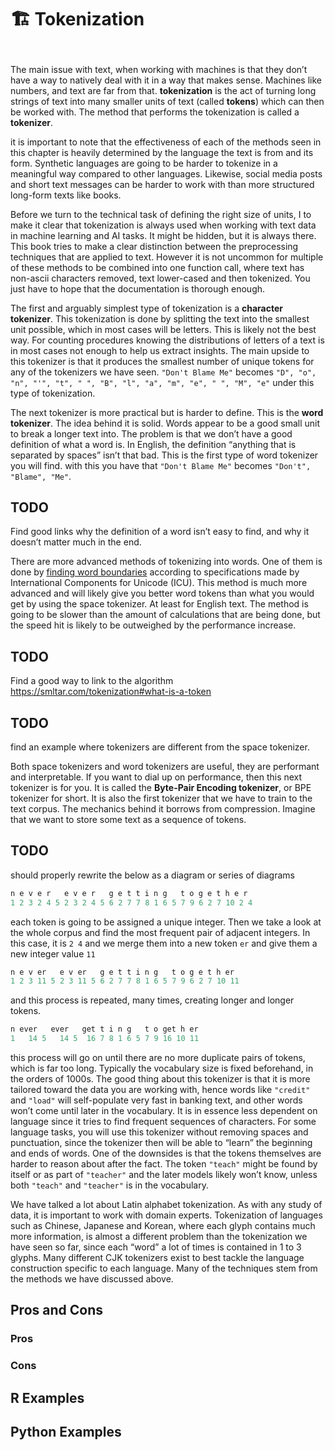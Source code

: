# 🏗️ Tokenization {#sec-text-tokenization}

::: {style="visibility: hidden; height: 0px;"}
## Tokenization
:::

The main issue with text, when working with machines is that they don't have a way to natively deal with it in a way that makes sense. Machines like numbers, and text are far from that. **tokenization** is the act of turning long strings of text into many smaller units of text (called **tokens**) which can then be worked with. The method that performs the tokenization is called a **tokenizer**.

::: {.callout-note}
it is important to note that the effectiveness of each of the methods seen in this chapter is heavily determined by the language the text is from and its form. Synthetic languages are going to be harder to tokenize in a meaningful way compared to other languages. Likewise, social media posts and short text messages can be harder to work with than more structured long-form texts like books. 
:::

Before we turn to the technical task of defining the right size of units, I to make it clear that tokenization is always used when working with text data in machine learning and AI tasks. It might be hidden, but it is always there. This book tries to make a clear distinction between the preprocessing techniques that are applied to text. However it is not uncommon for multiple of these methods to be combined into one function call, where text has non-ascii characters removed, text lower-cased and then tokenized. You just have to hope that the documentation is thorough enough.

The first and arguably simplest type of tokenization is a **character tokenizer**. This tokenization is done by splitting the text into the smallest unit possible, which in most cases will be letters. This is likely not the best way. For counting procedures knowing the distributions of letters of a text is in most cases not enough to help us extract insights. The main upside to this tokenizer is that it produces the smallest number of unique tokens for any of the tokenizers we have seen. `"Don't Blame Me"` becomes `"D", "o", "n", "'", "t", " ", "B", "l", "a", "m", "e", " ", "M", "e"` under this type of tokenization.

The next tokenizer is more practical but is harder to define. This is the **word tokenizer**. The idea behind it is solid. Words appear to be a good small unit to break a longer text into. The problem is that we don't have a good definition of what a word is. In English, the definition "anything that is separated by spaces" isn't that bad. This is the first type of word tokenizer you will find. with this you have that `"Don't Blame Me"` becomes `"Don't", "Blame", "Me"`.

::: {.callout-caution}
# TODO

Find good links why the definition of a word isn't easy to find, and why it doesn't matter much in the end.
:::

There are more advanced methods of tokenizing into words. One of them is done by [finding word boundaries](https://www.unicode.org/reports/tr29/tr29-35.html#Default_Word_Boundaries) according to specifications made by International Components for Unicode (ICU). This method is much more advanced and will likely give you better word tokens than what you would get by using the space tokenizer. At least for English text. The method is going to be slower than the amount of calculations that are being done, but the speed hit is likely to be outweighed by the performance increase.

::: {.callout-caution}
# TODO
Find a good way to link to the algorithm <https://smltar.com/tokenization#what-is-a-token>
:::

::: {.callout-caution}
# TODO

find an example where tokenizers are different from the space tokenizer.
:::

Both space tokenizers and word tokenizers are useful, they are performant and interpretable. If you want to dial up on performance, then this next tokenizer is for you. It is called the **Byte-Pair Encoding tokenizer**, or BPE tokenizer for short. It is also the first tokenizer that we have to train to the text corpus. The mechanics behind it borrows from compression. Imagine that we want to store some text as a sequence of tokens.

::: {.callout-caution}
# TODO

should properly rewrite the below as a diagram or series of diagrams
:::

```r
n e v e r   e v e r   g e t t i n g   t o g e t h e r 
1 2 3 2 4 5 2 3 2 4 5 6 2 7 7 8 1 6 5 7 9 6 2 7 10 2 4
```

each token is going to be assigned a unique integer. Then we take a look at the whole corpus and find the most frequent pair of adjacent integers. In this case, it is `2 4` and we merge them into a new token `er` and give them a new integer value `11`

```r
n e v er   e v er   g e t t i n g   t o g e t h er 
1 2 3 11 5 2 3 11 5 6 2 7 7 8 1 6 5 7 9 6 2 7 10 11
```

and this process is repeated, many times, creating longer and longer tokens.

```r
n ever   ever   get t i n g   t o get h er 
1   14 5   14 5  16 7 8 1 6 5 7 9 16 10 11
```

this process will go on until there are no more duplicate pairs of tokens, which is far too long. Typically the vocabulary size is fixed beforehand, in the orders of 1000s. The good thing about this tokenizer is that it is more tailored toward the data you are working with, hence words like `"credit"` and `"load"` will self-populate very fast in banking text, and other words won't come until later in the vocabulary. It is in essence less dependent on language since it tries to find frequent sequences of characters. For some language tasks, you will use this tokenizer without removing spaces and punctuation, since the tokenizer then will be able to "learn" the beginning and ends of words. One of the downsides is that the tokens themselves are harder to reason about after the fact. The token `"teach"` might be found by itself or as part of `"teacher"` and the later models likely won't know, unless both `"teach"` and `"teacher"` is in the vocabulary. 

We have talked a lot about Latin alphabet tokenization. As with any study of data, it is important to work with domain experts. Tokenization of languages such as Chinese, Japanese and Korean, where each glyph contains much more information, is almost a different problem than the tokenization we have seen so far, since each "word" a lot of times is contained in 1 to 3 glyphs. Many different CJK tokenizers exist to best tackle the language construction specific to each language. Many of the techniques stem from the methods we have discussed above.

## Pros and Cons

### Pros

### Cons

## R Examples

## Python Examples

